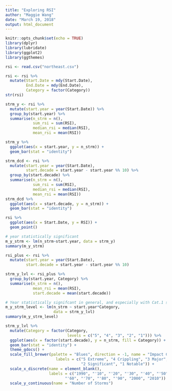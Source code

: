 ```yaml
---
title: "Exploring RSI"
author: "Maggie Wang"
date: "March 19, 2018"
output: html_document
---
```


```r
knitr::opts_chunk$set(echo = TRUE)
library(dplyr)
library(lubridate)
library(ggplot2)
library(ggthemes)
```

```r
rsi <- read.csv("northeast.csv")
```

```r
rsi <- rsi %>% 
  mutate(Start.Date = mdy(Start.Date), 
         End.Date = mdy(End.Date), 
         Category = factor(Category))
str(rsi)
```

```r
strm_y <- rsi %>% 
  mutate(start.year = year(Start.Date)) %>% 
  group_by(start.year) %>% 
  summarise(n_strm = n(), 
            sum_rsi = sum(RSI), 
            median_rsi = median(RSI), 
            mean_rsi = mean(RSI))

strm_y %>% 
  ggplot(aes(x = start.year, y = n_strm)) + 
  geom_bar(stat = "identity")
```

```r
strm_dcd <- rsi %>% 
  mutate(start.year = year(Start.Date), 
         start.decade = start.year - start.year %% 10) %>% 
  group_by(start.decade) %>% 
  summarise(n_strm = n(), 
            sum_rsi = sum(RSI), 
            median_rsi = median(RSI), 
            mean_rsi = mean(RSI))
strm_dcd %>% 
  ggplot(aes(x = start.decade, y = n_strm)) + 
  geom_bar(stat = "identity")
```


```r
rsi %>% 
  ggplot(aes(x = Start.Date, y = RSI)) + 
  geom_point()
```

```r
# year statistically significant
m_y_strm <- lm(n_strm~start.year, data = strm_y)
summary(m_y_strm)
```

```r
rsi_plus <- rsi %>% 
  mutate(start.year = year(Start.Date), 
         start.decade = start.year - start.year %% 10)

strm_y_lvl <- rsi_plus %>% 
  group_by(start.year, Category) %>% 
  summarise(n_strm = n(), 
            mean_rsi = mean(RSI), 
            start.decade = mean(start.decade))

# Year statistically signifcant in general, and especially with Cat.1 storms
m_y_strm_level <- lm(n_strm ~ start.year*Category, 
                     data = strm_y_lvl)
summary(m_y_strm_level)
```

```r
strm_y_lvl %>% 
  mutate(Category = factor(Category, 
                           levels = c("5", "4", "3", "2", "1"))) %>% 
  ggplot(aes(x = factor(start.decade), y = n_strm, fill = Category)) + 
  geom_bar(stat = "identity") + 
  theme_gdocs() + 
  scale_fill_brewer(palette = "Blues", direction = -1, name = "Impact Category", 
                      labels = c("5 Extreme", "4 Crippling", "3 Major", 
                                 "2 Significant", "1 Notable")) + 
  scale_x_discrete(name = element_blank(),
                   labels = c("1990", "'10", "'20", "'30", "'40", "'50", 
                          "'60", "'70", "'80", "'90", "2000", "2010")) + 
  scale_y_continuous(name = "Number of Storms")
```

